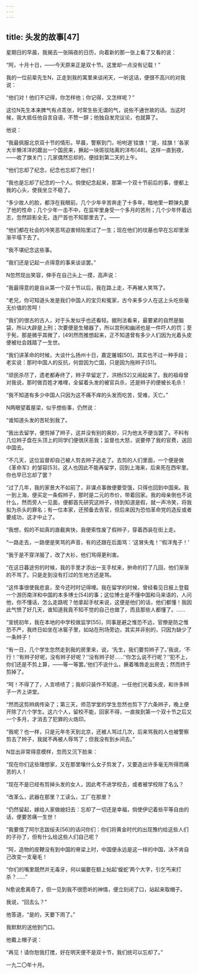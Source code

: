 ```yaml
---
---
---
```

title: 头发的故事[47]
---




星期日的早晨，我揭去一张隔夜的日历，向着新的那一张上看了又看的说：

“阿，十月十日，——今天原来正是双十节。这里却一点没有记载！”

我的一位前辈先生N，正走到我的寓里来谈闲天，一听这话，便很不高兴的对我说：

“他们对！他们不记得，你怎样他；你记得，又怎样呢？”

这位N先生本来脾气有点乖张，时常生些无谓的气，说些不通世故的话。当这时候，我大抵任他自言自语，不赞一辞；他独自发完议论，也就算了。

他说：

“我最佩服北京双十节的情形。早晨，警察到门，吩咐道‘挂旗！’‘是，挂旗！’各家大半懒洋洋的踱出一个国民来，撅起一块斑驳陆离的洋布[48]。这样一直到夜，——收了旗关门；几家偶然忘却的，便挂到第二天的上午。

“他们忘却了纪念，纪念也忘却了他们！

“我也是忘却了纪念的一个人。倘使纪念起来，那第一个双十节前后的事，便都上我的心头，使我坐立不稳了。

“多少故人的脸，都浮在我眼前。几个少年辛苦奔走了十多年，暗地里一颗弹丸要了他的性命；几个少年一击不中，在监牢里身受一个多月的苦刑；几个少年怀着远志，忽然踪影全无，连尸首也不知那里去了。——

“他们都在社会的冷笑恶骂迫害倾陷里过了一生；现在他们的坟墓也早在忘却里渐渐平塌下去了。

“我不堪纪念这些事。

“我们还是记起一点得意的事来谈谈罢。”

N忽然现出笑容，伸手在自己头上一摸，高声说：

“我最得意的是自从第一个双十节以后，我在路上走，不再被人笑骂了。

“老兄，你可知道头发是我们中国人的宝贝和冤家，古今来多少人在这上头吃些毫无价值的苦呵！

“我们的很古的古人，对于头发似乎也还看轻。据刑法看来，最要紧的自然是脑袋，所以大辟是上刑；次要便是生殖器了，所以宫刑和幽闭也是一件吓人的罚；至于髡，那是微乎其微了，[49]然而推想起来，正不知道曾有多少人们因为光着头皮便被社会践踏了一生世。

“我们讲革命的时候，大谈什么扬州十日，嘉定屠城[50]，其实也不过一种手段；老实说：那时中国人的反抗，何尝因为亡国，只是因为拖辫子[51]。

“顽民杀尽了，遗老都寿终了，辫子早留定了，洪杨[52]又闹起来了。我的祖母曾对我说，那时做百姓才难哩，全留着头发的被官兵杀，还是辫子的便被长毛杀！

“我不知道有多少中国人只因为这不痛不痒的头发而吃苦，受难，灭亡。”

N两眼望着屋梁，似乎想些事，仍然说：

“谁知道头发的苦轮到我了。

“我出去留学，便剪掉了辫子，这并没有别的奥妙，只为他太不便当罢了。不料有几位辫子盘在头顶上的同学们便很厌恶我；监督也大怒，说要停了我的官费，送回中国去。

“不几天，这位监督却自己被人剪去辫子逃走了。去剪的人们里面，一个便是做《革命军》的邹容[53]，这人也因此不能再留学，回到上海来，后来死在西牢里。你也早已忘却了罢？

“过了几年，我的家景大不如前了，非谋点事做便要受饿，只得也回到中国来。我一到上海，便买定一条假辫子，那时是二元的市价，带着回家。我的母亲倒也不说什么，然而旁人一见面，便都首先研究这辫子，待到知道是假，就一声冷笑，将我拟为杀头的罪名；有一位本家，还预备去告官，但后来因为恐怕革命党的造反或者要成功，这才中止了。

“我想，假的不如真的直截爽快，我便索性废了假辫子，穿着西装在街上走。

“一路走去，一路便是笑骂的声音，有的还跟在后面骂：‘这冒失鬼！’‘假洋鬼子！’

“我于是不穿洋服了，改了大衫，他们骂得更利害。

“在这日暮途穷的时候，我的手里才添出一支手杖来，拚命的打了几回，他们渐渐的不骂了。只是走到没有打过的生地方还是骂。

“这件事很使我悲哀，至今还时时记得哩。我在留学的时候，曾经看见日报上登载一个游历南洋和中国的本多博士[54]的事；这位博士是不懂中国和马来语的，人问他，你不懂话，怎么走路呢？他拿起手杖来说，这便是他们的话，他们都懂！我因此气愤了好几天，谁知道我竟不知不觉的自己也做了，而且那些人都懂了。……

“宣统初年，我在本地的中学校做监学[55]，同事是避之惟恐不远，官僚是防之惟恐不严，我终日如坐在冰窖子里，如站在刑场旁边，其实并非别的，只因为缺少了一条辫子！

“有一日，几个学生忽然走到我的房里来，说，‘先生，我们要剪辫子了。’我说，‘不行！’‘有辫子好呢，没有辫子好呢？’‘没有辫子好……’‘你怎么说不行呢？’‘犯不上，你们还是不剪上算，——等一等罢。’他们不说什么，撅着嘴唇走出房去；然而终于剪掉了。

“呵！不得了了，人言啧啧了；我却只装作不知道，一任他们光着头皮，和许多辫子一齐上讲堂。

“然而这剪辫病传染了；第三天，师范学堂的学生忽然也剪下了六条辫子，晚上便开除了六个学生。这六个人，留校不能，回家不得，一直挨到第一个双十节之后又一个多月，才消去了犯罪的火烙印。

“我呢？也一样，只是元年冬天到北京，还被人骂过几次，后来骂我的人也被警察剪去了辫子，我就不再被人辱骂了；但我没有到乡间去。”

N显出非常得意模样，忽而又沉下脸来：

“现在你们这些理想家，又在那里嚷什么女子剪发了，又要造出许多毫无所得而痛苦的人！

“现在不是已经有剪掉头发的女人，因此考不进学校去，或者被学校除了名么？

“改革么，武器在那里？工读么，工厂在那里？

“仍然留起，嫁给人家做媳妇去：忘却了一切还是幸福，倘使伊记着些平等自由的话，便要苦痛一生世！

“我要借了阿尔志跋绥夫[56]的话问你们：你们将黄金时代的出现豫约给这些人们的子孙了，但有什么给这些人们自己呢？

“阿，造物的皮鞭没有到中国的脊梁上时，中国便永远是这一样的中国，决不肯自己改变一支毫毛！

“你们的嘴里既然并无毒牙，何以偏要在额上帖起‘蝮蛇’两个大字，引乞丐来打杀？……”

N愈说愈离奇了，但一见到我不很愿听的神情，便立刻闭了口，站起来取帽子。

我说，“回去么？”

他答道，“是的，天要下雨了。”

我默默的送他到门口。

他戴上帽子说：

“再见！请你恕我打搅，好在明天便不是双十节，我们统可以忘却了。”

一九二〇年十月。